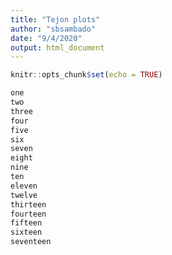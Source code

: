 ```yaml
---
title: "Tejon plots"
author: "sbsambado"
date: "9/4/2020"
output: html_document
---
```


```r
knitr::opts_chunk$set(echo = TRUE)
```


```r
one
two
three
four
five
six
seven
eight
nine
ten
eleven
twelve
thirteen
fourteen
fifteen
sixteen
seventeen

```

